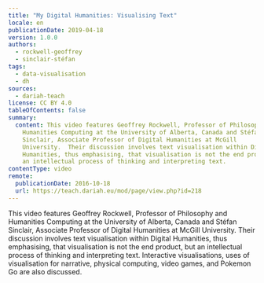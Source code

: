 ```yaml
---
title: "My Digital Humanities: Visualising Text"
locale: en
publicationDate: 2019-04-18
version: 1.0.0
authors:
  - rockwell-geoffrey
  - sinclair-stéfan
tags:
  - data-visualisation
  - dh
sources:
  - dariah-teach
license: CC BY 4.0
tableOfContents: false
summary:
  content: This video features Geoffrey Rockwell, Professor of Philosophy and
    Humanities Computing at the University of Alberta, Canada and Stéfan
    Sinclair, Associate Professor of Digital Humanities at McGill
    University.  Their discussion involves text visualisation within Digital
    Humanities, thus emphasising, that visualisation is not the end product, but
    an intellectual process of thinking and interpreting text.
contentType: video
remote:
  publicationDate: 2016-10-18
  url: https://teach.dariah.eu/mod/page/view.php?id=218
---
```

This video features Geoffrey Rockwell, Professor of Philosophy and Humanities Computing at the University of Alberta, Canada and Stéfan Sinclair, Associate Professor of Digital Humanities at McGill University. Their discussion involves text visualisation within Digital Humanities, thus emphasising, that visualisation is not the end product, but an intellectual process of thinking and interpreting text. Interactive visualisations, uses of visualisation for narrative, physical computing, video games, and Pokemon Go are also discussed.

<VideoCard title="Geoffrey Rockwell and Stéfan Sinclair on Visualising Text" id="uamyLcWtECg" image="images/stefan-sinclair.jpg" />

